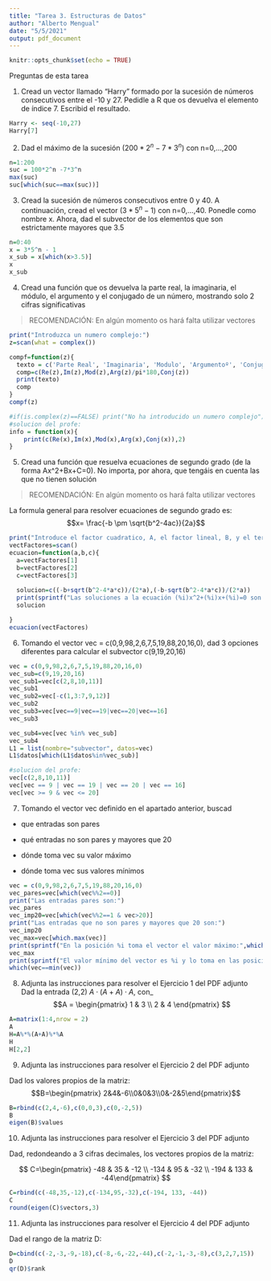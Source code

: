 ```yaml
---
title: "Tarea 3. Estructuras de Datos"
author: "Alberto Mengual"
date: "5/5/2021"
output: pdf_document
---
```


```r
knitr::opts_chunk$set(echo = TRUE)
```



Preguntas de esta tarea

1. Cread un vector llamado "Harry" formado por la sucesión de números consecutivos entre el -10 y 27. Pedidle a R que os devuelva el elemento de índice 7. Escribid el resultado.

```r
Harry <- seq(-10,27)
Harry[7]

```


2. Dad el máximo de la sucesión $(200*2^n -7*3^n)$ con n=0,...,200

```r
n=1:200
suc = 100*2^n -7*3^n
max(suc)
suc[which(suc==max(suc))]
```


3. Cread la sucesión de números consecutivos entre 0 y 40. A continuación, cread el vector $(3*5^n - 1)$ con n=0,...,40. Ponedle como nombre x. Ahora, dad el subvector de los elementos que son estrictamente mayores que 3.5

```r
n=0:40
x = 3*5^n - 1
x_sub = x[which(x>3.5)]
x
x_sub

```


4. Cread una función que os devuelva la parte real, la imaginaria, el módulo, el argumento y el conjugado de un número, mostrando solo 2 cifras significativas

> RECOMENDACIÓN: En algún momento os hará falta utilizar vectores
  
```r

print("Introduzca un numero complejo:")
z=scan(what = complex())

compf=function(z){
  texto = c('Parte Real', 'Imaginaria', 'Modulo', 'Argumentoº', 'Conjugado')
  comp=c(Re(z),Im(z),Mod(z),Arg(z)/pi*180,Conj(z))
  print(texto)
  comp
}
compf(z)

#if(is.complex(z)==FALSE) print("No ha introducido un numero complejo") else compf(z)
#solucion del profe:
info = function(x){
    print(c(Re(x),Im(x),Mod(x),Arg(x),Conj(x)),2)
}
```


5. Cread una función que resuelva ecuaciones de segundo grado (de la forma Ax^2+Bx+C=0). No importa, por ahora, que tengáis en cuenta las que no tienen solución

> RECOMENDACIÓN: En algún momento os hará falta utilizar vectores


La formula general para resolver ecuaciones de segundo grado es: 
$$x= \frac{-b \pm \sqrt{b^2-4ac}}{2a}$$
```r
print("Introduce el factor cuadratico, A, el factor lineal, B, y el termino independiente, C, de la ecuación de segundo grado en dicho orden:")
vectFactores=scan()
ecuacion=function(a,b,c){
  a=vectFactores[1]
  b=vectFactores[2]
  c=vectFactores[3]
  
  solucion=c((-b+sqrt(b^2-4*a*c))/(2*a),(-b-sqrt(b^2-4*a*c))/(2*a))
  print(sprintf("Las soluciones a la ecuación (%i)x^2+(%i)x+(%i)=0 son:",a,b,c))
  solucion

}
ecuacion(vectFactores)

```


6. Tomando el vector vec = c(0,9,98,2,6,7,5,19,88,20,16,0), dad 3 opciones diferentes para calcular el subvector c(9,19,20,16)

```r
vec = c(0,9,98,2,6,7,5,19,88,20,16,0)
vec_sub=c(9,19,20,16)
vec_sub1=vec[c(2,8,10,11)]
vec_sub1
vec_sub2=vec[-c(1,3:7,9,12)]
vec_sub2
vec_sub3=vec[vec==9|vec==19|vec==20|vec==16]
vec_sub3

vec_sub4=vec[vec %in% vec_sub]
vec_sub4
L1 = list(nombre="subvector", datos=vec)
L1$datos[which(L1$datos%in%vec_sub)]

#solucion del profe:
vec[c(2,8,10,11)]
vec[vec == 9 | vec == 19 | vec == 20 | vec == 16]
vec[vec >= 9 & vec <= 20]

```


7. Tomando el vector vec definido en el apartado anterior, buscad
* que entradas son pares

* qué entradas no son pares y mayores que 20

* dónde toma vec su valor máximo

* dónde toma vec sus valores mínimos
    
```r
vec = c(0,9,98,2,6,7,5,19,88,20,16,0)
vec_pares=vec[which(vec%%2==0)]
print("Las entradas pares son:")
vec_pares
vec_imp20=vec[which(vec%%2==1 & vec>20)]
print("Las entradas que no son pares y mayores que 20 son:")
vec_imp20
vec_max=vec[which.max(vec)]
print(sprintf("En la posición %i toma el vector el valor máximo:",which.max(vec)))
vec_max
print(sprintf("El valor mínimo del vector es %i y lo toma en las posiciones:",vec[which.min(vec)]))
which(vec==min(vec))
```


8. Adjunta las instrucciones para resolver el Ejercicio 1 del PDF adjunto
Dad la entrada (2,2) $A \cdot (A+A) \cdot A$, con_
$$A = \begin{pmatrix} 1 & 3 \\ 2 & 4 \end{pmatrix} $$

```r
A=matrix(1:4,nrow = 2)
A
H=A%*%(A+A)%*%A
H
H[2,2]

```


9. Adjunta las instrucciones para resolver el Ejercicio 2 del PDF adjunto

Dad los valores propios de la matriz:
$$B=\begin{pmatrix} 2&4&-6\\0&0&3\\0&-2&5\end{pmatrix}$$
```r
B=rbind(c(2,4,-6),c(0,0,3),c(0,-2,5))
B
eigen(B)$values
```


10. Adjunta las instrucciones para resolver el Ejercicio 3 del PDF adjunto

Dad, redondeando a 3 cifras decimales, los vectores propios de la matriz:

$$ C=\begin{pmatrix} -48 & 35 & -12 \\ -134 & 95 & -32 \\ -194 & 133 & -44\end{pmatrix} $$
```r
C=rbind(c(-48,35,-12),c(-134,95,-32),c(-194, 133, -44))
C
round(eigen(C)$vectors,3)
```


11. Adjunta las instrucciones para resolver el Ejercicio 4 del PDF adjunto

Dad el rango de la matriz D:

```r
D=cbind(c(-2,-3,-9,-18),c(-8,-6,-22,-44),c(-2,-1,-3,-8),c(3,2,7,15))
D
qr(D)$rank

```


